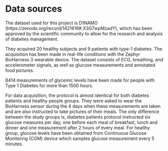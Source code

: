 # Data sources

The dataset used for this project is D1NAMO (https://zenodo.org/record/1421616#.X3G7wpMzadY), which has been approved by the scientific community to allow for the research and analysis of diabetes management.

They acquired 20 healthy subjects and 9 patients with type-1 diabetes. The acquisition has been made in real-life conditions with the Zephyr BioHarness 3 wearable device. The dataset consists of ECG, breathing, and accelerometer signals, as well as glucose measurements and annotated food pictures.

8414 measurements of glycemic levels have been made for people with Type 1 Diabetes for more than 1500 hours.

For data acquisition, the protocol is almost identical for both diabetes patients and healthy people groups. They were asked to wear the BioHarness sensor during the 4 days when these measurements are taken and are also instructed to take pictures of their meals. The only difference between the study groups is, diabetes patients protocol instructed six glucose measures per day, one before each meal of breakfast, lunch and dinner and one measurement after 2 hours of every meal. For healthy group, glucose levels have been obtained from Continuous Glucose Monitoring (CGM) device which samples glucose measurement every 5 minutes.